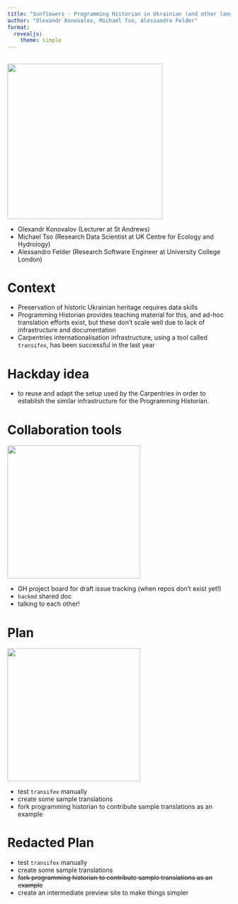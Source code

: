 ```yaml
---
title: "Sunflowers - Programming Historian in Ukrainian (and other languages)"
author: "Olexandr Konovalov, Michael Tso, Alessandro Felder"
format:
  revealjs: 
    theme: simple
---
```



##

![](images/1_team.png){height=350}

- Olexandr Konovalov (Lecturer at St Andrews)
- Michael Tso (Research Data Scientist at UK Centre for Ecology and Hydrology)
- Alessandro Felder (Research Software Engineer at University College London)

# Context

- Preservation of historic Ukrainian heritage requires data skills
- Programming Historian provides teaching material for this, and ad-hoc translation efforts exist, but these don't scale well due to lack of infrastructure and documentation
- Carpentries internationalisation infrastructure, using a tool called `transifex`, has been successful in the last year

# Hackday idea
- to reuse and adapt the setup used by the Carpentries in order to establish the similar infrastructure for the Programming Historian.

# Collaboration tools
![](images/3_plan.png){height=300}

- GH project board for draft issue tracking (when repos don't exist yet!)
- `hackmd` shared doc
- talking to each other!

# Plan
![](images/2_first_try.png){height=300}

- test `transifex` manually
- create some sample translations
- fork programming historian to contribute sample translations as an example

# Redacted Plan

- test `transifex` manually
- create some sample translations
- ~~fork programming historian to contribute sample translations as an example~~
- create an intermediate preview site to make things simpler

